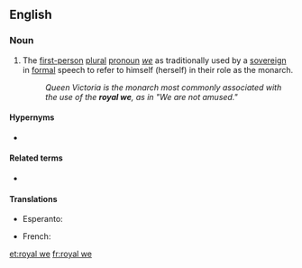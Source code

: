 ==English==

===Noun===
{{en-noun|head=[[royal]] [[we]]}}

# The [[first-person]] [[plural]] [[pronoun]] ''[[we]]'' as traditionally used by a [[sovereign]] in [[formal]] speech to refer to himself (herself) in their role as the monarch.
#: ''Queen Victoria is the monarch most commonly associated with the use of the '''royal we''', as in "We are not amused."''

====Hypernyms====
* {{sense|plural "we" used by a sovereign}} {{l|en|majestic plural}}

====Related terms====
* {{l|en|editorial we}}

====Translations====
{{trans-top|plural "we" used by a sovereign}}
* Esperanto: {{t|eo|reĝa ni}}
{{trans-mid}}
* French: {{t+|fr|nous de majesté}}
{{trans-bottom}}

[[et:royal we]]
[[fr:royal we]]